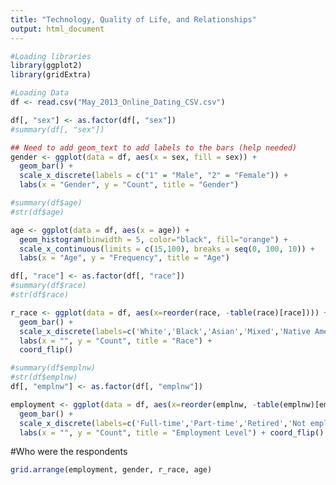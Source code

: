 ```yaml
---
title: "Technology, Quality of Life, and Relationships"
output: html_document
---
```


```r
#Loading libraries
library(ggplot2)
library(gridExtra)

#Loading Data
df <- read.csv("May_2013_Online_Dating_CSV.csv")

```


```r

df[, "sex"] <- as.factor(df[, "sex"])
#summary(df[, "sex"])

## Need to add geom_text to add labels to the bars (help needed)
gender <- ggplot(data = df, aes(x = sex, fill = sex)) + 
  geom_bar() + 
  scale_x_discrete(labels = c("1" = "Male", "2" = "Female")) +
  labs(x = "Gender", y = "Count", title = "Gender")
```


```r
#summary(df$age)
#str(df$age)

age <- ggplot(data = df, aes(x = age)) + 
  geom_histogram(binwidth = 5, color="black", fill="orange") + 
  scale_x_continuous(limits = c(15,100), breaks = seq(0, 100, 10)) +
  labs(x = "Age", y = "Frequency", title = "Age")
```


```r

df[, "race"] <- as.factor(df[, "race"])
#summary(df$race)
#str(df$race)

r_race <- ggplot(data = df, aes(x=reorder(race, -table(race)[race]))) + 
  geom_bar() + 
  scale_x_discrete(labels=c('White','Black','Asian','Mixed','Native American','Other',"Don't Know",'Refused')) +
  labs(x = "", y = "Count", title = "Race") +
  coord_flip()
```

```r
#summary(df$emplnw)
#str(df$emplnw)
df[, "emplnw"] <- as.factor(df[, "emplnw"])

employment <- ggplot(data = df, aes(x=reorder(emplnw, -table(emplnw)[emplnw]))) + 
  geom_bar() + 
  scale_x_discrete(labels=c('Full-time','Part-time','Retired','Not employed','Self-employed','Disabled',"Student",'Other', "Refused")) +
  labs(x = "", y = "Count", title = "Employment Level") + coord_flip()
```

#Who were the respondents
```r
grid.arrange(employment, gender, r_race, age)
```
